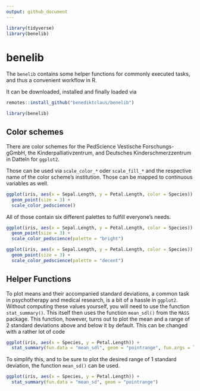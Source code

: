 ```yaml
---
output: github_document
---
```


```r
library(tidyverse)
library(benelib)
```


# benelib
The `benelib` contains some helper functions for commonly executed tasks, and thus a convenient workflow in R.

It can be downloaded, installed and finally loaded via

```r
remotes::install_github("benediktclaus/benelib")

library(benelib)
```


## Color schemes
There are color schemes for the PedScience Vestische Forschungs-gGmbH, the Kinderpalliativzentrum, and Deutsches Kinderschmerzzentrum in Datteln for `ggplot2`.

Those can be used via `scale_color_*` oder `scale_fill_*` and the respective name of the color scheme's institution. Those can be mapped to continuous variables as well.

```r
ggplot(iris, aes(x = Sepal.Length, y = Petal.Length, color = Species)) +
  geom_point(size = 3) +
  scale_color_pedscience()
```

All of those contain six different palettes to fulfill everyone's needs.

```r
ggplot(iris, aes(x = Sepal.Length, y = Petal.Length, color = Species)) +
  geom_point(size = 3) +
  scale_color_pedscience(palette = "bright")

ggplot(iris, aes(x = Sepal.Length, y = Petal.Length, color = Species)) +
  geom_point(size = 3) +
  scale_color_pedscience(palette = "decent")
```

## Helper Functions
To plot means and their accompanied standard deviations, a common task in psychotherapy and medical research, is a bit of a hassle in `ggplot2`. Without computing these values yourself, you will need to use the function `stat_summary()`. This itself then uses the function `mean_sdl()` from the `MASS` package. This function, however, turns out to plot the mean and a range of 2 standard deviations above and below it by default. This can be changed with a rather lot of code

```r
ggplot(iris, aes(x = Species, y = Petal.Length)) +
  stat_summary(fun.data = "mean_sdl", geom = "pointrange", fun.args = list(mult = 1))
```

To simplify this, and to be sure to plot the desired range of 1 standard deviation, the function `mean_sd()` can be used.

```r
ggplot(iris, aes(x = Species, y = Petal.Length)) +
  stat_summary(fun.data = "mean_sd", geom = "pointrange")
```

